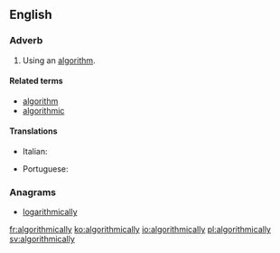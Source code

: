 ==English==

===Adverb===
{{en-adv|-}}

# Using an [[algorithm]].

====Related terms====
* [[algorithm]]
* [[algorithmic]]

====Translations====
{{trans-top|using an algorithm}}
* Italian: {{t|it|algoritmicamente}}
{{trans-mid}}
* Portuguese: {{t|pt|algoritmicamente}}
{{trans-bottom}}

===Anagrams===
* [[logarithmically#English|logarithmically]]

[[fr:algorithmically]]
[[ko:algorithmically]]
[[io:algorithmically]]
[[pl:algorithmically]]
[[sv:algorithmically]]
